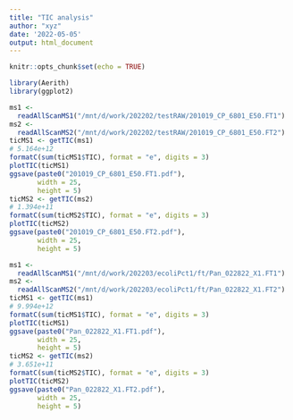 ```yaml
---
title: "TIC analysis"
author: "xyz"
date: '2022-05-05'
output: html_document
---
```


```r
knitr::opts_chunk$set(echo = TRUE)
```

```r
library(Aerith)
library(ggplot2)
```

```r
ms1 <-
  readAllScanMS1("/mnt/d/work/202202/testRAW/201019_CP_6801_E50.FT1")
ms2 <-
  readAllScanMS2("/mnt/d/work/202202/testRAW/201019_CP_6801_E50.FT2")
ticMS1 <- getTIC(ms1)
# 5.164e+12
formatC(sum(ticMS1$TIC), format = "e", digits = 3)
plotTIC(ticMS1)
ggsave(paste0("201019_CP_6801_E50.FT1.pdf"),
       width = 25,
       height = 5)
ticMS2 <- getTIC(ms2)
# 1.394e+11
formatC(sum(ticMS2$TIC), format = "e", digits = 3)
plotTIC(ticMS2)
ggsave(paste0("201019_CP_6801_E50.FT2.pdf"),
       width = 25,
       height = 5)
```

```r
ms1 <-
  readAllScanMS1("/mnt/d/work/202203/ecoliPct1/ft/Pan_022822_X1.FT1")
ms2 <-
  readAllScanMS2("/mnt/d/work/202203/ecoliPct1/ft/Pan_022822_X1.FT2")
ticMS1 <- getTIC(ms1)
# 9.994e+12
formatC(sum(ticMS1$TIC), format = "e", digits = 3)
plotTIC(ticMS1)
ggsave(paste0("Pan_022822_X1.FT1.pdf"),
       width = 25,
       height = 5)
ticMS2 <- getTIC(ms2)
# 3.651e+11
formatC(sum(ticMS2$TIC), format = "e", digits = 3)
plotTIC(ticMS2)
ggsave(paste0("Pan_022822_X1.FT2.pdf"),
       width = 25,
       height = 5)
```


